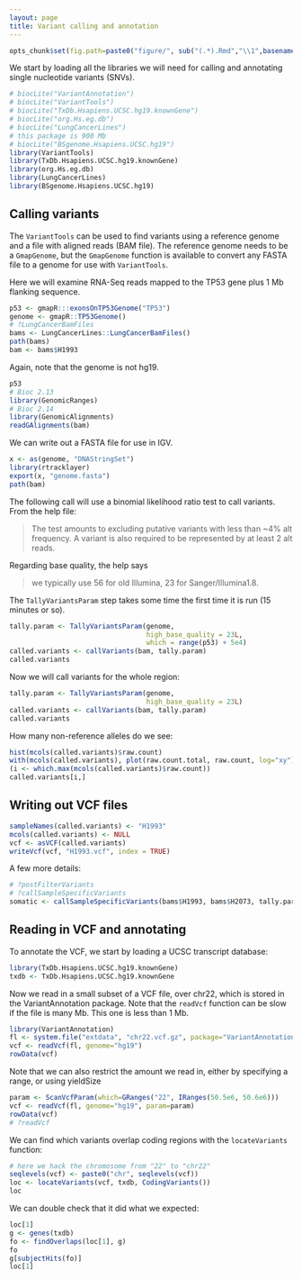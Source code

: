 ```yaml
---
layout: page
title: Variant calling and annotation
---
```


```r
opts_chunk$set(fig.path=paste0("figure/", sub("(.*).Rmd","\\1",basename(knitr:::knit_concord$get('infile'))), "-"))
```

We start by loading all the libraries we will need for calling and annotating single nucleotide variants (SNVs).

```r
# biocLite("VariantAnnotation")
# biocLite("VariantTools")
# biocLite("TxDb.Hsapiens.UCSC.hg19.knownGene")
# biocLite("org.Hs.eg.db")
# biocLite("LungCancerLines")
# this package is 900 Mb
# biocLite("BSgenome.Hsapiens.UCSC.hg19")
library(VariantTools)
library(TxDb.Hsapiens.UCSC.hg19.knownGene)
library(org.Hs.eg.db)
library(LungCancerLines)
library(BSgenome.Hsapiens.UCSC.hg19)
```

## Calling variants

The `VariantTools` can be used to find variants using a reference genome and a file with aligned reads (BAM file). The reference genome needs to be a `GmapGenome`, but the `GmapGenome` function is available to convert any FASTA file to a genome for use with `VariantTools`.

Here we will examine RNA-Seq reads mapped to the TP53 gene plus 1 Mb flanking sequence.

```r
p53 <- gmapR:::exonsOnTP53Genome("TP53")
genome <- gmapR::TP53Genome()
# ?LungCancerBamFiles
bams <- LungCancerLines::LungCancerBamFiles()
path(bams)
bam <- bams$H1993
```

Again, note that the genome is not hg19.

```r
p53
# Bioc 2.13
library(GenomicRanges)
# Bioc 2.14
library(GenomicAlignments)
readGAlignments(bam)
```

We can write out a FASTA file for use in IGV.

```r
x <- as(genome, "DNAStringSet")
library(rtracklayer)
export(x, "genome.fasta")
path(bam)
```

The following call will use a binomial likelihood ratio test to call variants. From the help file:

> The test amounts to excluding putative variants with less than ~4% alt frequency. 
> A variant is also required to be represented by at least 2 alt reads. 

Regarding base quality, the help says 

> we typically use 56 for old Illumina, 23 for Sanger/Illumina1.8.

The `TallyVariantsParam` step takes some time the first time it is run (15 minutes or so).

```r
tally.param <- TallyVariantsParam(genome, 
                                  high_base_quality = 23L,
                                  which = range(p53) + 5e4)                             
called.variants <- callVariants(bam, tally.param)
called.variants
```

Now we will call variants for the whole region:

```r
tally.param <- TallyVariantsParam(genome, 
                                  high_base_quality = 23L)                                
called.variants <- callVariants(bam, tally.param)
called.variants
```

How many non-reference alleles do we see:

```r
hist(mcols(called.variants)$raw.count)
with(mcols(called.variants), plot(raw.count.total, raw.count, log="xy"))
(i <- which.max(mcols(called.variants)$raw.count))
called.variants[i,]
```

## Writing out VCF files

```r
sampleNames(called.variants) <- "H1993"
mcols(called.variants) <- NULL
vcf <- asVCF(called.variants)
writeVcf(vcf, "H1993.vcf", index = TRUE)
```

A few more details:

```r
# ?postFilterVariants
# ?callSampleSpecificVariants
somatic <- callSampleSpecificVariants(bams$H1993, bams$H2073, tally.param)
```


## Reading in VCF and annotating

To annotate the VCF, we start by loading a UCSC transcript database:

```r
library(TxDb.Hsapiens.UCSC.hg19.knownGene)
txdb <- TxDb.Hsapiens.UCSC.hg19.knownGene
```

Now we read in a small subset of a VCF file, over chr22, which is stored in the VariantAnnotation package. Note that the `readVcf` function can be slow if the file is many Mb. This one is less than 1 Mb.

```r
library(VariantAnnotation)
fl <- system.file("extdata", "chr22.vcf.gz", package="VariantAnnotation")
vcf <- readVcf(fl, genome="hg19")
rowData(vcf)
```

Note that we can also restrict the amount we read in, either by specifying a range, or using yieldSize

```r
param <- ScanVcfParam(which=GRanges("22", IRanges(50.5e6, 50.6e6)))
vcf <- readVcf(fl, genome="hg19", param=param)
rowData(vcf)
# ?readVcf
```

We can find which variants overlap coding regions with the `locateVariants` function:

```r
# here we hack the chromosome from "22" to "chr22"
seqlevels(vcf) <- paste0("chr", seqlevels(vcf))
loc <- locateVariants(vcf, txdb, CodingVariants())
loc
```

We can double check that it did what we expected:

```r
loc[1]
g <- genes(txdb)
fo <- findOverlaps(loc[1], g)
fo
g[subjectHits(fo)]
loc[1]
```


